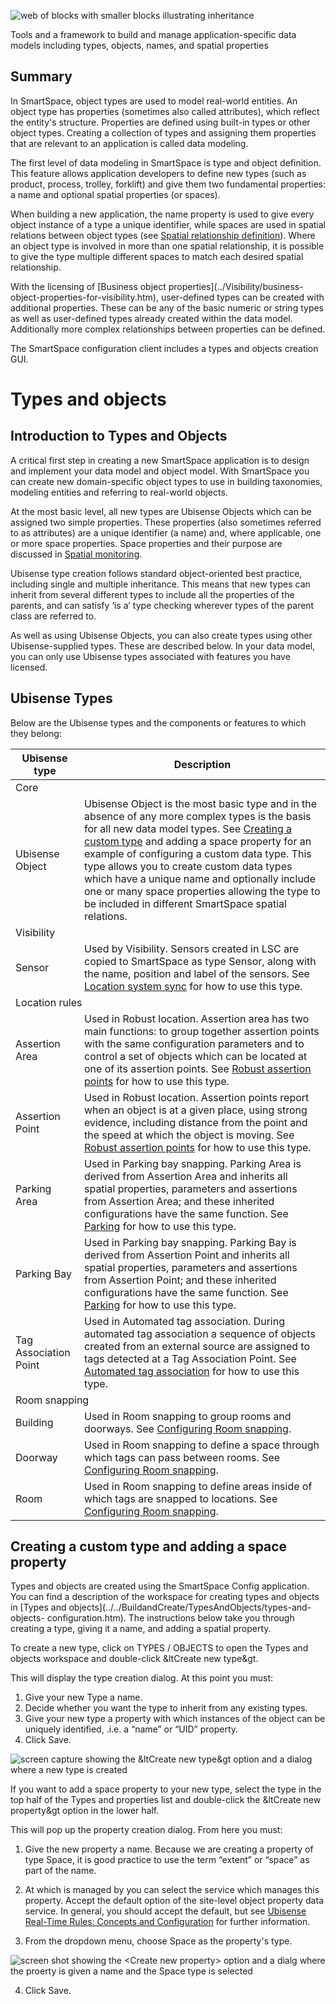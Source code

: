 
![web of blocks with smaller blocks illustrating
inheritance](../images/TypeAndObjectDefinition.jpg)

Tools and a framework to build and manage application-specific data models including types, objects, names, and spatial properties

## Summary

In SmartSpace, object types are used to model real-world entities. An object type has properties (sometimes also called attributes), which reflect the entity's structure. Properties are defined using built-in types or other object types. Creating a collection of types and assigning them properties that are relevant to an application is called data modeling.

The first level of data modeling in SmartSpace is type and object definition. This feature allows application developers to define new types (such as product, process, trolley, forklift) and give them two fundamental properties: a name and optional spatial properties (or spaces).

When building a new application, the name property is used to give every object instance of a type a unique identifier, while spaces are used in spatial relations between object types (see [Spatial relationship definition](spatial-relationship-definition.htm)). Where an object type is involved in more than one spatial relationship, it is possible to give the type multiple different spaces to match each desired spatial relationship.

With the licensing of [Business object properties](../Visibility/business-
object-properties-for-visibility.htm), user-defined types can be created with
additional properties. These can be any of the basic numeric or string types
as well as user-defined types already created within the data model.
Additionally more complex relationships between properties can be defined.

The SmartSpace configuration client includes a types and objects creation GUI.

# Types and objects

## Introduction to Types and Objects

A critical first step in creating a new SmartSpace application is to design
and implement your data model and object model. With SmartSpace you can create
new domain-specific object types to use in building taxonomies, modeling
entities and referring to real-world objects.

At the most basic level, all new types are Ubisense Objects which can be
assigned two simple properties. These properties (also sometimes referred to
as attributes) are a unique identifier (a name) and, where applicable, one or
more space properties. Space properties and their purpose are discussed in
[Spatial monitoring](../Spatialrelations/spatial-relations-introduction.htm).

Ubisense type creation follows standard object-oriented best practice,
including single and multiple inheritance. This means that new types can
inherit from several different types to include all the properties of the
parents, and can satisfy ‘is a’ type checking wherever types of the parent
class are referred to.

As well as using Ubisense Objects, you can also create types using other
Ubisense-supplied types. These are described below. In your data model, you
can only use Ubisense types associated with features you have licensed.

## Ubisense Types

Below are the Ubisense types and the components or features to which they belong:
<table>
    <thead>
        <tr class="ubisense-table-header">
            <th>Ubisense type</th>
            <th>Description</th>
        </tr>
    </thead>
    <tbody>
        <tr class="ubisense-table-subheader">
            <td colspan="2">Core</td>
        </tr>
        <tr>
            <td>Ubisense Object</td>
            <td>Ubisense Object is the most basic type and in the absence of any more complex types is the basis for all new data model types. See <a href="../../../ComponentandFeatureOverview/TopLevelFeatures/Visibility/location-system-sync.htm">Creating a custom type</a> and adding a space property for an example of configuring a custom data type. This type allows you to create custom data types which have a unique name and optionally include one or many space properties allowing the type to be included in different SmartSpace spatial relations.</td>
        </tr>
        <tr class="ubisense-table-subheader">
            <td colspan="2">Visibility</td>
        </tr>
        <tr>
            <td>Sensor</td>
            <td>Used by Visibility. Sensors created in LSC are copied to SmartSpace as type Sensor, along with the name, position and label of the sensors. See <a href="../../../ComponentandFeatureOverview/TopLevelFeatures/Visibility/location-system-sync.htm">Location system sync</a> for how to use this type.</td>
        </tr>
        <tr class="ubisense-table-subheader">
            <td colspan="2">Location rules</td>
        </tr>
        <tr>
            <td>Assertion Area</td>
            <td>Used in Robust location. Assertion area has two main functions: to group together assertion points with the same configuration parameters and to control a set of objects which can be located at one of its assertion points. See <a href="../../LocationRules/ConfigLocRules/robust-assertion-point-configuration.htm">Robust assertion points</a> for how to use this type.</td>
        </tr>
        <tr>
            <td>Assertion Point</td>
            <td>Used in Robust location. Assertion points report when an object is at a given place, using strong evidence, including distance from the point and the speed at which the object is moving. See <a href="../../LocationRules/ConfigLocRules/robust-assertion-point-configuration.htm">Robust assertion points</a> for how to use this type.</td>
        </tr>
        <tr>
            <td>Parking Area</td>
            <td>Used in Parking bay snapping. Parking Area is derived from Assertion Area and inherits all spatial properties, parameters and assertions from Assertion Area; and these inherited configurations have the same function. See <a href="../../LocationRules/ConfigLocRules/parking-configuration.htm">Parking</a> for how to use this type.</td>
        </tr>
        <tr>
            <td>Parking Bay</td>
            <td>Used in Parking bay snapping. Parking Bay is derived from Assertion Point and inherits all spatial properties, parameters and assertions from Assertion Point; and these inherited configurations have the same function. See <a href="../../LocationRules/ConfigLocRules/parking-configuration.htm">Parking</a> for how to use this type.</td>
        </tr>
        <tr>
            <td>Tag Association Point</td>
            <td>Used in Automated tag association. During automated tag association a sequence of objects created from an external source are assigned to tags detected at a Tag Association Point. See <a href="../../LocationRules/ConfigLocRules/automated-tag-association-configuration.htm">Automated tag association</a> for how to use this type.</td>
        </tr>
        <tr class="ubisense-table-subheader">
            <td colspan="2">Room snapping</td>
        </tr>
        <tr>
            <td>Building</td>
            <td>Used in Room snapping to group rooms and doorways. See <a href="../../LocationRules/RoomSnapping/room-snapping-configuration.htm">Configuring Room snapping</a>.</td>
        </tr>
        <tr>
            <td>Doorway</td>
            <td>Used in Room snapping to define a space through which tags can pass between rooms. See <a href="../../LocationRules/RoomSnapping/room-snapping-configuration.htm">Configuring Room snapping</a>.</td>
        </tr>
        <tr>
            <td>Room</td>
            <td>Used in Room snapping to define areas inside of which tags are snapped to locations. See <a href="../../LocationRules/RoomSnapping/room-snapping-configuration.htm">Configuring Room snapping</a>.</td>
        </tr>
    </tbody>
</table>

## Creating a custom type and adding a space property

Types and objects are created using the SmartSpace Config application. You can
find a description of the workspace for creating types and objects in [Types
and objects](../../BuildandCreate/TypesAndObjects/types-and-objects-
configuration.htm). The instructions below take you through creating a type,
giving it a name, and adding a spatial property.

To create a new type, click on TYPES / OBJECTS to open the Types and objects
workspace and double-click &ltCreate new type&gt.

This will display the type creation dialog. At this point you must:

  1. Give your new Type a name.
  2. Decide whether you want the type to inherit from any existing types.
  3. Give your new type a property with which instances of the object can be uniquely identified, .i.e. a “name” or “UID” property.
  4. Click Save.

![screen capture showing the &ltCreate new type&gt option and a dialog where a new
type is created](../images/3_5-custom-type.png)

If you want to add a space property to your new type, select the type in the
top half of the Types and properties list and double-click the &ltCreate new
property&gt option in the lower half.

This will pop up the property creation dialog. From here you must:

  1. Give the new property a name. Because we are creating a property of type Space, it is good practice to use the term “extent” or “space” as part of the name.

  2. At which is managed by you can select the service which manages this property. Accept the default option of the site-level object property data service. In general, you should accept the default, but see [Ubisense Real-Time Rules: Concepts and Configuration](../smartspace-developer/real-time-rules/real-time-rules-configuration.htm) for further information.

  3. From the dropdown menu, choose Space as the property's type.

  ![screen shot showing the \<Create new property> option and a dialg where the
  proerty is given a name and the Space type is
  selected](../images/3_5-custom-type-2.png)

  4. Click Save.
